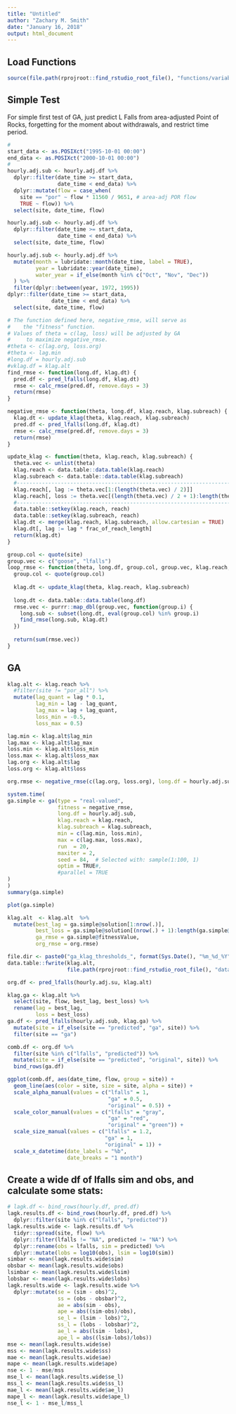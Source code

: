 ```yaml
---
title: "Untitled"
author: "Zachary M. Smith"
date: "January 16, 2018"
output: html_document
---
```



## Load Functions

```r
source(file.path(rprojroot::find_rstudio_root_file(), "functions/variable_lagk_func.R"))
```

## Simple Test

For simple first test of GA, just predict L Falls from area-adjusted Point of Rocks, forgetting for the moment about withdrawals, and restrict time period.
```r
# 
start_data <- as.POSIXct("1995-10-01 00:00")
end_data <- as.POSIXct("2000-10-01 00:00")
#
hourly.adj.sub <- hourly.adj.df %>%
  dplyr::filter(date_time >= start_data, 
                date_time < end_data) %>%
  dplyr::mutate(flow = case_when(
    site == "por" ~ flow * 11560 / 9651, # area-adj POR flow
    TRUE ~ flow)) %>% 
  select(site, date_time, flow)

hourly.adj.sub <- hourly.adj.df %>%
  dplyr::filter(date_time >= start_data, 
                date_time < end_data) %>%
  select(site, date_time, flow)

hourly.adj.sub <- hourly.adj.df %>%
  mutate(month = lubridate::month(date_time, label = TRUE),
         year = lubridate::year(date_time),
         water_year = if_else(month %in% c("Oct", "Nov", "Dec"))
  ) %>% 
  filter(dplyr::between(year, 1972, 1995))
dplyr::filter(date_time >= start_data, 
              date_time < end_data) %>%
  select(site, date_time, flow)
```

```r
# The function defined here, negative_rmse, will serve as 
#    the "fitness" function.
# Values of theta = c(lag, loss) will be adjusted by GA 
#     to maximize negative_rmse.
#theta <- c(lag.org, loss.org)
#theta <- lag.min
#long.df = hourly.adj.sub
#vklag.df = klag.alt
find_rmse <- function(long.df, klag.dt) {
  pred.df <- pred_lfalls(long.df, klag.dt)
  rmse <- calc_rmse(pred.df, remove.days = 3)
  return(rmse)
}
```

```r
negative_rmse <- function(theta, long.df, klag.reach, klag.subreach) {
  klag.dt <- update_klag(theta, klag.reach, klag.subreach)
  pred.df <- pred_lfalls(long.df, klag.dt)
  rmse <- calc_rmse(pred.df, remove.days = 3)
  return(rmse)
}
```


```r
update_klag <- function(theta, klag.reach, klag.subreach) {
  theta.vec <- unlist(theta)
  klag.reach <- data.table::data.table(klag.reach)
  klag.subreach <- data.table::data.table(klag.subreach)
  #----------------------------------------------------------------------------
  klag.reach[, lag := theta.vec[1:(length(theta.vec) / 2)]]
  klag.reach[, loss := theta.vec[(length(theta.vec) / 2 + 1):length(theta.vec)]]
  #----------------------------------------------------------------------------
  data.table::setkey(klag.reach, reach)
  data.table::setkey(klag.subreach, reach)
  klag.dt <- merge(klag.reach, klag.subreach, allow.cartesian = TRUE)
  klag.dt[, lag := lag * frac_of_reach_length]
  return(klag.dt)
}
```

```r
group.col <- quote(site)
group.vec <- c("goose", "lfalls")
loop_rmse <- function(theta, long.df, group.col, group.vec, klag.reach, klag.subreach) {
  group.col <- quote(group.col)
  
  klag.dt <- update_klag(theta, klag.reach, klag.subreach)
  
  long.dt <- data.table::data.table(long.df)
  rmse.vec <- purrr::map_dbl(group.vec, function(group.i) {
    long.sub <- subset(long.dt, eval(group.col) %in% group.i)
    find_rmse(long.sub, klag.dt)
  })
  
  return(sum(rmse.vec))
}
```


## GA

```r
klag.alt <- klag.reach %>%  
  #filter(site != "por_all") %>% 
  mutate(lag_quant = lag * 0.1,
         lag_min = lag - lag_quant,
         lag_max = lag + lag_quant,
         loss_min = -0.5,
         loss_max = 0.5)

lag.min <- klag.alt$lag_min
lag.max <- klag.alt$lag_max
loss.min <- klag.alt$loss_min
loss.max <- klag.alt$loss_max
lag.org <- klag.alt$lag
loss.org <- klag.alt$loss
```

```r
org.rmse <- negative_rmse(c(lag.org, loss.org), long.df = hourly.adj.sub, klag.reach, klag.subreach)
```


```r
system.time(
ga.simple <- ga(type = "real-valued",
                fitness = negative_rmse,
                long.df = hourly.adj.sub,
                klag.reach = klag.reach,
                klag.subreach = klag.subreach,
                min = c(lag.min, loss.min),
                max = c(lag.max, loss.max),
                run  = 20,
                maxiter = 2,
                seed = 84,  # Selected with: sample(1:100, 1)
                optim = TRUE#,
                #parallel = TRUE
)
)
summary(ga.simple)
```

```r
plot(ga.simple)
```

```r
klag.alt  <- klag.alt  %>% 
  mutate(best_lag = ga.simple@solution[1:nrow(.)],
         best_loss = ga.simple@solution[(nrow(.) + 1):length(ga.simple@solution)],
         ga_rmse = ga.simple@fitnessValue,
         org_rmse = org.rmse)

file.dir <- paste0("ga_klag_thresholds_", format(Sys.Date(), "%m_%d_%Y"), ".csv")
data.table::fwrite(klag.alt,
                   file.path(rprojroot::find_rstudio_root_file(), "data/parameters", file.dir))

```

```r
org.df <- pred_lfalls(hourly.adj.su, klag.alt)
```

```r
klag.ga <- klag.alt %>% 
  select(site, flow, best_lag, best_loss) %>% 
  rename(lag = best_lag,
         loss = best_loss)
ga.df <- pred_lfalls(hourly.adj.sub, klag.ga) %>% 
  mutate(site = if_else(site == "predicted", "ga", site)) %>% 
  filter(site == "ga")
```

```r
comb.df <- org.df %>% 
  filter(site %in% c("lfalls", "predicted")) %>% 
  mutate(site = if_else(site == "predicted", "original", site)) %>% 
  bind_rows(ga.df)
```

```r
ggplot(comb.df, aes(date_time, flow, group = site)) +
  geom_line(aes(color = site, size = site, alpha = site)) +
  scale_alpha_manual(values = c("lfalls" = 1,
                                "ga" = 0.5,
                                "original" = 0.5)) +
  scale_color_manual(values = c("lfalls" = "gray",
                                "ga" = "red",
                                "original" = "green")) +
  scale_size_manual(values = c("lfalls" = 1.2,
                               "ga" = 1,
                               "original" = 1)) +
  scale_x_datetime(date_labels = "%b",
                   date_breaks = "1 month")
```


## Create a wide df of lfalls sim and obs, and calculate some stats:

```r
# lagk.df <- bind_rows(hourly.df, pred.df)
lagk.results.df <- bind_rows(hourly.df, pred.df) %>%
  dplyr::filter(site %in% c("lfalls", "predicted"))
lagk.results.wide <- lagk.results.df %>%
  tidyr::spread(site, flow) %>%
  dplyr::filter(lfalls != "NA", predicted != "NA") %>%
  dplyr::rename(obs = lfalls, sim = predicted) %>%
  dplyr::mutate(lobs = log10(obs), lsim = log10(sim))
simbar <- mean(lagk.results.wide$sim)
obsbar <- mean(lagk.results.wide$obs)
lsimbar <- mean(lagk.results.wide$lsim)
lobsbar <- mean(lagk.results.wide$lobs)
lagk.results.wide <- lagk.results.wide %>%
  dplyr::mutate(se = (sim - obs)^2, 
                ss = (obs - obsbar)^2,
                ae = abs(sim - obs),
                ape = abs((sim-obs)/obs),
                se_l = (lsim - lobs)^2, 
                ss_l = (lobs - lobsbar)^2,
                ae_l = abs(lsim - lobs),
                ape_l = abs((lsim-lobs)/lobs))
mse <- mean(lagk.results.wide$se)
mss <- mean(lagk.results.wide$ss)
mae <- mean(lagk.results.wide$ae)
mape <- mean(lagk.results.wide$ape)
nse <- 1 - mse/mss
mse_l <- mean(lagk.results.wide$se_l)
mss_l <- mean(lagk.results.wide$ss_l)
mae_l <- mean(lagk.results.wide$ae_l)
mape_l <- mean(lagk.results.wide$ape_l)
nse_l <- 1 - mse_l/mss_l

```
## 
